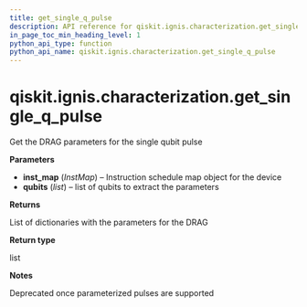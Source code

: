 ```yaml
---
title: get_single_q_pulse
description: API reference for qiskit.ignis.characterization.get_single_q_pulse
in_page_toc_min_heading_level: 1
python_api_type: function
python_api_name: qiskit.ignis.characterization.get_single_q_pulse
---
```


<span id="qiskit-ignis-characterization-get-single-q-pulse" />

# qiskit.ignis.characterization.get\_single\_q\_pulse

<Function id="qiskit.ignis.characterization.get_single_q_pulse" name="get_single_q_pulse" isDedicatedPage={true} github="https://github.com/qiskit-community/qiskit-ignis/tree/stable/0.5/qiskit/ignis/characterization/calibrations/ibmq_utils.py" signature="get_single_q_pulse(inst_map, qubits)">
  Get the DRAG parameters for the single qubit pulse

  **Parameters**

  *   **inst\_map** (*InstMap*) – Instruction schedule map object for the device
  *   **qubits** (*list*) – list of qubits to extract the parameters

  **Returns**

  List of dictionaries with the parameters for the DRAG

  **Return type**

  list

  **Notes**

  Deprecated once parameterized pulses are supported
</Function>

